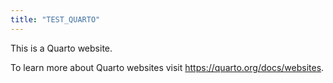 ```yaml
---
title: "TEST_QUARTO"
---
```


This is a Quarto website.

To learn more about Quarto websites visit <https://quarto.org/docs/websites>.
